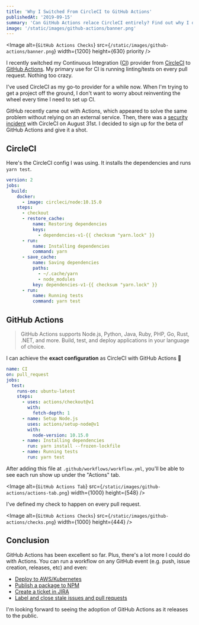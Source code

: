 ```yaml
---
title: 'Why I Switched From CircleCI to GitHub Actions'
publishedAt: '2019-09-15'
summary: 'Can GitHub Actions relace CircleCI entirely? Find out why I decided to switch CI/CD providers to GitHub Actions.'
image: '/static/images/github-actions/banner.png'
---
```


<Image
  alt={`GitHub Actions Checks`}
  src={`/static/images/github-actions/banner.png`}
  width={1200}
  height={630}
  priority
/>

I recently switched my Continuous Integration ([CI](https://en.wikipedia.org/wiki/Continuous_integration))
provider from [CircleCI](https://circleci.com/) to [GitHub Actions](https://github.com/features/actions).
My primary use for CI is running linting/tests on every pull request. Nothing too crazy.

I've used CircleCI as my go-to provider for a while now. When I'm trying to get a project off the ground,
I don't want to worry about reinventing the wheel every time I need to set up CI.

GitHub recently came out with Actions, which appeared to solve the same problem without relying on an external service.
Then, there was a [security incident](https://support.circleci.com/hc/en-us/articles/360034852194-Security-Incident-on-8-31-2019-Details-and-FAQs-) with CircleCI on August 31st.
I decided to sign up for the beta of GitHub Actions and give it a shot.

## CircleCI

Here's the CircleCI config I was using. It installs the dependencies and runs `yarn test`.

```yml
version: 2
jobs:
  build:
    docker:
      - image: circleci/node:10.15.0
    steps:
      - checkout
      - restore_cache:
          name: Restoring dependencies
          keys:
            - dependencies-v1-{{ checksum "yarn.lock" }}
      - run:
          name: Installing dependencies
          command: yarn
      - save_cache:
          name: Saving dependencies
          paths:
            - ~/.cache/yarn
            - node_modules
          key: dependencies-v1-{{ checksum "yarn.lock" }}
      - run:
          name: Running tests
          command: yarn test
```

## GitHub Actions

> GitHub Actions supports Node.js, Python, Java, Ruby, PHP, Go, Rust, .NET, and more. Build, test, and deploy applications in your language of choice.

I can achieve the **exact configuration** as CircleCI with GitHub Actions 🎉

```yml:.github/workflows/workflow.yml
name: CI
on: pull_request
jobs:
  test:
    runs-on: ubuntu-latest
    steps:
      - uses: actions/checkout@v1
        with:
          fetch-depth: 1
      - name: Setup Node.js
        uses: actions/setup-node@v1
        with:
          node-version: 10.15.0
      - name: Installing dependencies
        run: yarn install --frozen-lockfile
      - name: Running tests
        run: yarn test
```

After adding this file at `.github/workflows/workflow.yml`, you'll be able to see each run show up under the "Actions" tab.

<Image
  alt={`GitHub Actions Tab`}
  src={`/static/images/github-actions/actions-tab.png`}
  width={1000}
  height={548}
/>

I've defined my check to happen on every pull request.

<Image
  alt={`GitHub Actions Checks`}
  src={`/static/images/github-actions/checks.png`}
  width={1000}
  height={444}
/>

## Conclusion

GitHub Actions has been excellent so far. Plus, there's a lot more I could do with Actions.
You can run a workflow on any GitHub event (e.g. push, issue creation, releases, etc) and even:

- [Deploy to AWS/Kubernetes](https://github.com/actions/aws)
- [Publish a package to NPM](https://github.com/actions/npm)
- [Create a ticket in JIRA](https://github.com/atlassian/gajira)
- [Label and close stale issues and pull requests](https://github.com/actions/stale)

I'm looking forward to seeing the adoption of GitHub Actions as it releases to the public.
